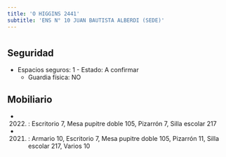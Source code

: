 ```yaml
---
title: 'O HIGGINS 2441'
subtitle: 'ENS N° 10 JUAN BAUTISTA ALBERDI (SEDE)'
---
```


#


## Seguridad

*  Espacios seguros: 1 - Estado: A confirmar 
    + Guardia física: NO





## Mobiliario

*  (2022) : Escritorio 7, Mesa pupitre doble 105, Pizarrón 7, Silla escolar 217 

*  (2021) : Armario 10, Escritorio 7, Mesa pupitre doble 105, Pizarrón 11, Silla escolar 217, Varios 10 



